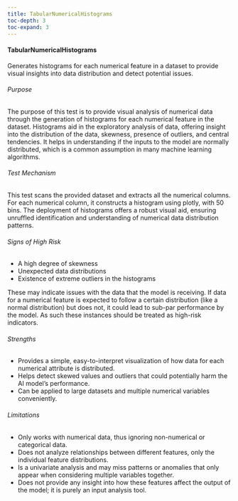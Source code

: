 ```yaml
---
title: TabularNumericalHistograms
toc-depth: 3
toc-expand: 3
---
```







#### TabularNumericalHistograms

Generates histograms for each numerical feature in a dataset to provide visual insights into data distribution and
detect potential issues.

###### Purpose

The purpose of this test is to provide visual analysis of numerical data through the generation of histograms for
each numerical feature in the dataset. Histograms aid in the exploratory analysis of data, offering insight into
the distribution of the data, skewness, presence of outliers, and central tendencies. It helps in understanding if
the inputs to the model are normally distributed, which is a common assumption in many machine learning algorithms.

###### Test Mechanism

This test scans the provided dataset and extracts all the numerical columns. For each numerical column, it
constructs a histogram using plotly, with 50 bins. The deployment of histograms offers a robust visual aid,
ensuring unruffled identification and understanding of numerical data distribution patterns.

###### Signs of High Risk

- A high degree of skewness
- Unexpected data distributions
- Existence of extreme outliers in the histograms

These may indicate issues with the data that the model is receiving. If data for a numerical feature is expected to
follow a certain distribution (like a normal distribution) but does not, it could lead to sub-par performance by
the model. As such these instances should be treated as high-risk indicators.

###### Strengths

- Provides a simple, easy-to-interpret visualization of how data for each numerical attribute is distributed.
- Helps detect skewed values and outliers that could potentially harm the AI model's performance.
- Can be applied to large datasets and multiple numerical variables conveniently.

###### Limitations

- Only works with numerical data, thus ignoring non-numerical or categorical data.
- Does not analyze relationships between different features, only the individual feature distributions.
- Is a univariate analysis and may miss patterns or anomalies that only appear when considering multiple variables
together.
- Does not provide any insight into how these features affect the output of the model; it is purely an input
analysis tool.




 